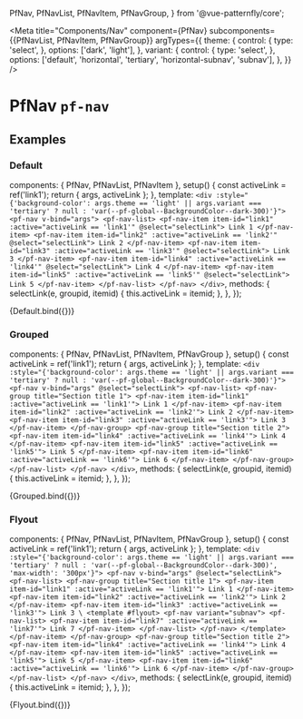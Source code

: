 
  PfNav,
  PfNavList,
  PfNavItem,
  PfNavGroup,
} from '@vue-patternfly/core';


<Meta title="Components/Nav" component={PfNav} subcomponents={{PfNavList, PfNavItem, PfNavGroup}} argTypes={{
    theme: {
      control: {
        type: 'select',
      },
      options: ['dark', 'light'],
    },
    variant: {
      control: {
        type: 'select',
      },
      options: ['default', 'horizontal', 'tertiary', 'horizontal-subnav', 'subnav'],
    },
  }} />

# PfNav `pf-nav`

## Examples

### Default

  components: { PfNav, PfNavList, PfNavItem },
  setup() {
    const activeLink = ref('link1');
    return { args, activeLink };
  },
  template: `
    <div :style="{'background-color': args.theme == 'light' || args.variant === 'tertiary' ? null : 'var(--pf-global--BackgroundColor--dark-300)'}">
      <pf-nav v-bind="args">
        <pf-nav-list>
          <pf-nav-item item-id="link1" :active="activeLink == 'link1'" @select="selectLink">
            Link 1
          </pf-nav-item>
          <pf-nav-item item-id="link2" :active="activeLink == 'link2'" @select="selectLink">
            Link 2
          </pf-nav-item>
          <pf-nav-item item-id="link3" :active="activeLink == 'link3'" @select="selectLink">
            Link 3
          </pf-nav-item>
          <pf-nav-item item-id="link4" :active="activeLink == 'link4'" @select="selectLink">
            Link 4
          </pf-nav-item>
          <pf-nav-item item-id="link5" :active="activeLink == 'link5'" @select="selectLink">
            Link 5
          </pf-nav-item>
        </pf-nav-list>
      </pf-nav>
    </div>
  `,
  methods: {
    selectLink(e, groupid, itemid) {
      this.activeLink = itemid;
    },
  },
});

<Canvas>
  <Story name="Default">
    {Default.bind({})}
  </Story>
</Canvas>

<ArgsTable story="Default" />

### Grouped

  components: { PfNav, PfNavList, PfNavItem, PfNavGroup },
  setup() {
    const activeLink = ref('link1');
    return { args, activeLink };
  },
  template: `
    <div :style="{'background-color': args.theme == 'light' || args.variant === 'tertiary' ? null : 'var(--pf-global--BackgroundColor--dark-300)'}">
      <pf-nav v-bind="args" @select="selectLink">
        <pf-nav-list>
          <pf-nav-group title="Section title 1">
            <pf-nav-item item-id="link1" :active="activeLink == 'link1'">
              Link 1
            </pf-nav-item>
            <pf-nav-item item-id="link2" :active="activeLink == 'link2'">
              Link 2
            </pf-nav-item>
            <pf-nav-item item-id="link3" :active="activeLink == 'link3'">
              Link 3
            </pf-nav-item>
          </pf-nav-group>
          <pf-nav-group title="Section title 2">
            <pf-nav-item item-id="link4" :active="activeLink == 'link4'">
              Link 4
            </pf-nav-item>
            <pf-nav-item item-id="link5" :active="activeLink == 'link5'">
              Link 5
            </pf-nav-item>
            <pf-nav-item item-id="link6" :active="activeLink == 'link6'">
              Link 6
            </pf-nav-item>
          </pf-nav-group>
        </pf-nav-list>
      </pf-nav>
    </div>
  `,
  methods: {
    selectLink(e, groupid, itemid) {
      this.activeLink = itemid;
    },
  },
});

<Canvas>
  <Story name="Grouped">
    {Grouped.bind({})}
  </Story>
</Canvas>

### Flyout

  components: { PfNav, PfNavList, PfNavItem, PfNavGroup },
  setup() {
    const activeLink = ref('link1');
    return { args, activeLink };
  },
  template: `
    <div :style="{'background-color': args.theme == 'light' || args.variant === 'tertiary' ? null : 'var(--pf-global--BackgroundColor--dark-300)', 'max-width': '300px'}">
      <pf-nav v-bind="args" @select="selectLink">
        <pf-nav-list>
          <pf-nav-group title="Section title 1">
            <pf-nav-item item-id="link1" :active="activeLink == 'link1'">
              Link 1
            </pf-nav-item>
            <pf-nav-item item-id="link2" :active="activeLink == 'link2'">
              Link 2
            </pf-nav-item>
            <pf-nav-item item-id="link3" :active="activeLink == 'link3'">
              Link 3
              \
              <template #flyout>
                <pf-nav variant="subnav">
                  <pf-nav-list>
                    <pf-nav-item item-id="link7" :active="activeLink == 'link7'">
                      Link 7
                    </pf-nav-item>
                  </pf-nav-list>
                </pf-nav>
              </template>
            </pf-nav-item>
          </pf-nav-group>
          <pf-nav-group title="Section title 2">
            <pf-nav-item item-id="link4" :active="activeLink == 'link4'">
              Link 4
            </pf-nav-item>
            <pf-nav-item item-id="link5" :active="activeLink == 'link5'">
              Link 5
            </pf-nav-item>
            <pf-nav-item item-id="link6" :active="activeLink == 'link6'">
              Link 6
            </pf-nav-item>
          </pf-nav-group>
        </pf-nav-list>
      </pf-nav>
    </div>
  `,
  methods: {
    selectLink(e, groupid, itemid) {
      this.activeLink = itemid;
    },
  },
});

<Canvas>
  <Story name="Flyout">
    {Flyout.bind({})}
  </Story>
</Canvas>

